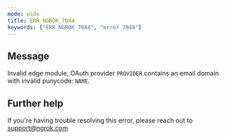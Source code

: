 ```yaml
---
mode: wide
title: ERR_NGROK_7044
keywords: ["ERR_NGROK_7044", "error 7044"]
---
```


## Message

Invalid edge module, OAuth provider `PROVIDER` contains an email domain with invalid punycode: `NAME`.

## Further help

If you're having trouble resolving this error, please reach out to [support@ngrok.com](mailto:support@ngrok.com?subject=Help%20with%20ERR_NGROK_7044)
